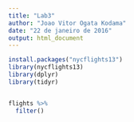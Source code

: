 ```yaml
---
title: "Lab3"
author: "Joao Vitor Ogata Kodama"
date: "22 de janeiro de 2016"
output: html_document
---
```


```r
install.packages("nycflights13")
library(nycflights13)
library(dplyr)
library(tidyr)


flights %>% 
  filter()
```


